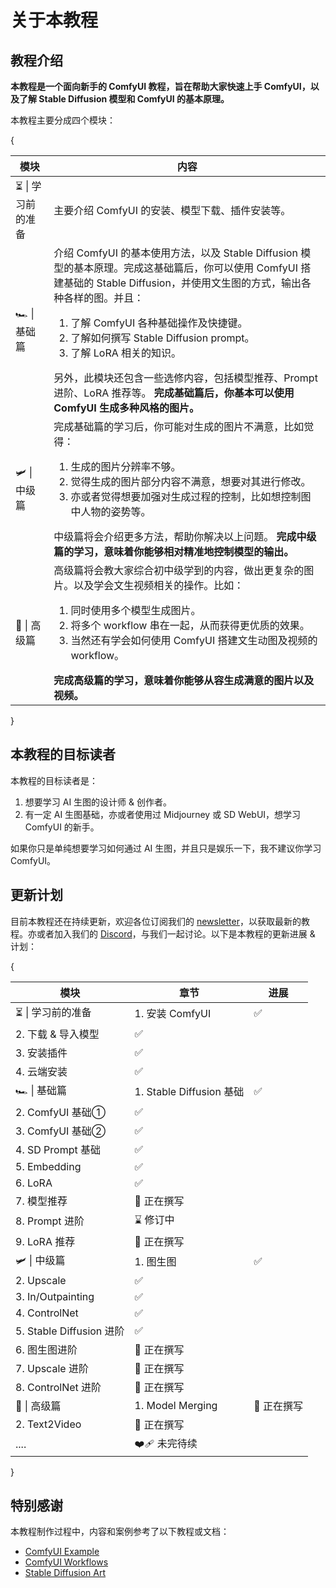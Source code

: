 
# 关于本教程

## 教程介绍

**本教程是一个面向新手的 ComfyUI 教程，旨在帮助大家快速上手 ComfyUI，以及了解 Stable Diffusion 模型和 ComfyUI 的基本原理。**

本教程主要分成四个模块：

{<table>
  <thead>
    <tr>
      <th width={160}>模块</th>
      <th>内容</th>
    </tr>
  </thead>
  <tbody>
    <tr>
      <td>⏳ | 学习前的准备</td>
      <td>
        主要介绍 ComfyUI 的安装、模型下载、插件安装等。
      </td>
    </tr>
    <tr>
      <td>🏎️ | 基础篇</td>
      <td>
        介绍 ComfyUI 的基本使用方法，以及 Stable Diffusion 模型的基本原理。完成这基础篇后，你可以使用 ComfyUI 搭建基础的 Stable Diffusion，并使用文生图的方式，输出各种各样的图。并且：
        <ol>
          <li>了解 ComfyUI 各种基础操作及快捷键。</li>
          <li>了解如何撰写 Stable Diffusion prompt。</li>
          <li>了解 LoRA 相关的知识。</li>
        </ol>
        另外，此模块还包含一些选修内容，包括模型推荐、Prompt 进阶、LoRA 推荐等。
        <strong>完成基础篇后，你基本可以使用 ComfyUI 生成多种风格的图片。</strong>
      </td>
    </tr>
    <tr>
      <td>🛩️ | 中级篇</td>
      <td>
        完成基础篇的学习后，你可能对生成的图片不满意，比如觉得：
        <ol>
          <li>生成的图片分辨率不够。</li>
          <li>觉得生成的图片部分内容不满意，想要对其进行修改。</li>
          <li>亦或者觉得想要加强对生成过程的控制，比如想控制图中人物的姿势等。</li>
        </ol>
        中级篇将会介绍更多方法，帮助你解决以上问题。
        <strong>完成中级篇的学习，意味着你能够相对精准地控制模型的输出。</strong>
      </td>
    </tr>
    <tr>
      <td>🚀 | 高级篇</td>
      <td>
        高级篇将会教大家综合初中级学到的内容，做出更复杂的图片。以及学会文生视频相关的操作。比如：
        <ol>
          <li>同时使用多个模型生成图片。</li>
          <li>将多个 workflow 串在一起，从而获得更优质的效果。</li>
          <li>当然还有学会如何使用 ComfyUI 搭建文生动图及视频的 workflow。</li>
        </ol>
        <strong>完成高级篇的学习，意味着你能够从容生成满意的图片以及视频。</strong>
      </td>
    </tr>
  </tbody>
</table>}

<Subscribe />

## 本教程的目标读者
本教程的目标读者是：
1. 想要学习 AI 生图的设计师 & 创作者。
2. 有一定 AI 生图基础，亦或者使用过 Midjourney 或 SD WebUI，想学习 ComfyUI 的新手。

如果你只是单纯想要学习如何通过 AI 生图，并且只是娱乐一下，我不建议你学习 ComfyUI。


## 更新计划

目前本教程还在持续更新，欢迎各位订阅我们的 [newsletter](https://comflowy.substack.com)，以获取最新的教程。亦或者加入我们的 [Discord](https://discord.gg/cj623WvcVx)，与我们一起讨论。以下是本教程的更新进展 & 计划：

{<table>
  <thead>
    <tr>
      <th style={{ width: "20%" }}>模块</th>
      <th style={{ width: "30%" }}>章节</th>
      <th style={{ width: "50%" }}>进展</th>
    </tr>
  </thead>
  <tbody>
    <tr>
      <td rowSpan={4} >⏳ | 学习前的准备</td>
      <td>1. 安装 ComfyUI</td>
      <td>✅</td>
    </tr>
    <tr>
      <td>2. 下载 & 导入模型</td>
      <td>✅</td>
    </tr>
    <tr>
      <td>3. 安装插件</td>
      <td>✅</td>
    </tr>
    <tr>
      <td>4. 云端安装</td>
      <td>✅</td>
    </tr>
    <tr>
      <td rowSpan={9} style={{ backgroundColor: "white" }}>🏎️ | 基础篇</td>
      <td>1. Stable Diffusion 基础</td>
      <td>✅</td>
    </tr>
    <tr>
      <td>2. ComfyUI 基础①</td>
      <td>✅</td>
    </tr>
    <tr>
      <td>3. ComfyUI 基础②</td>
      <td>✅</td>
    </tr>
    <tr>
      <td>4. SD Prompt 基础</td>
      <td>✅</td>
    </tr>
    <tr>
      <td>5. Embedding</td>
      <td>✅</td>
    </tr>
    <tr>
      <td>6. LoRA</td>
      <td>✅</td>
    </tr>
    <tr>
      <td>7. 模型推荐</td>
      <td>🚧 正在撰写</td>
    </tr>
    <tr>
      <td>8. Prompt 进阶</td>
      <td>⌛ 修订中</td>
    </tr>
    <tr>
      <td>9. LoRA 推荐</td>
      <td>🚧 正在撰写</td>
    </tr>
    <tr>
      <td rowSpan={8} style={{ backgroundColor: "white" }}>🛩️ | 中级篇</td>
      <td>1. 图生图</td>
      <td>✅</td>
    </tr>
    <tr>
      <td>2. Upscale</td>
      <td>✅</td>
    </tr>
    <tr>
      <td>3. In/Outpainting</td>
      <td>✅</td>
    </tr>
    <tr>
      <td>4. ControlNet</td>
      <td>✅</td>
    </tr>
    <tr>
      <td>5. Stable Diffusion 进阶</td>
      <td>✅</td>
    </tr>
    <tr>
      <td>6. 图生图进阶</td>
      <td>🚧 正在撰写</td>
    </tr>
    <tr>
      <td>7. Upscale 进阶</td>
      <td>🚧 正在撰写</td>
    </tr>
    <tr>
      <td>8. ControlNet 进阶</td>
      <td>🚧 正在撰写</td>
    </tr>
    <tr>
      <td rowSpan={3} style={{ backgroundColor: "white" }}>🚀 | 高级篇</td>
      <td>1. Model Merging</td>
      <td>🚧 正在撰写</td>
    </tr>
    <tr>
      <td>2. Text2Video</td>
      <td>🚧 正在撰写</td>
    </tr>
    <tr>
      <td>....</td>
      <td>❤️‍🩹 未完待续</td>
    </tr>
  </tbody>
</table>}

## 特别感谢

本教程制作过程中，内容和案例参考了以下教程或文档：
* [ComfyUI Example](https://comfyanonymous.github.io/ComfyUI_examples/)
* [ComfyUI Workflows](https://github.com/cubiq/ComfyUI_Workflows)
* [Stable Diffusion Art](https://stable-diffusion-art.com/)

<Subscribe />